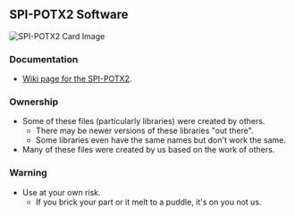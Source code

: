 == SPI-POTX2 Software ==

<img src="http://land-boards.com/blwiki/images/4/44/SPI-POTX2-640px.jpg" alt="SPI-POTX2 Card Image"></img>

=== Documentation ===

*[http://land-boards.com/wiki/index.php?title=SPI-POTX2 Wiki page for the SPI-POTX2].

=== Ownership ===

* Some of these files (particularly libraries) were created by others.
** There may be newer versions of these libraries "out there".
** Some libraries even have the same names but don't work the same.
* Many of these files were created by us based on the work of others.

=== Warning ===

* Use at your own risk.
** If you brick your part or it melt to a puddle, it's on you not us.
